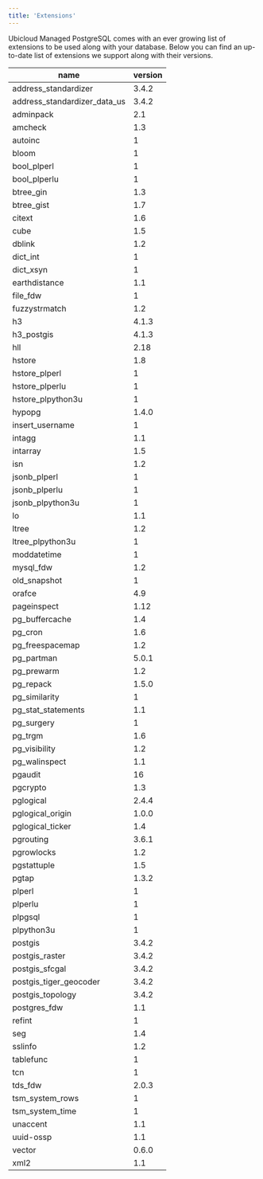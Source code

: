 ```yaml
---
title: 'Extensions'
---
```


Ubicloud Managed PostgreSQL comes with an ever growing list of extensions to be used along with your database. Below you can find an up-to-date list of extensions we support along with their versions.

| name                         | version |
|------------------------------|---------|
| address_standardizer         | 3.4.2   |
| address_standardizer_data_us | 3.4.2   |
| adminpack                    | 2.1     |
| amcheck                      | 1.3     |
| autoinc                      | 1       |
| bloom                        | 1       |
| bool_plperl                  | 1       |
| bool_plperlu                 | 1       |
| btree_gin                    | 1.3     |
| btree_gist                   | 1.7     |
| citext                       | 1.6     |
| cube                         | 1.5     |
| dblink                       | 1.2     |
| dict_int                     | 1       |
| dict_xsyn                    | 1       |
| earthdistance                | 1.1     |
| file_fdw                     | 1       |
| fuzzystrmatch                | 1.2     |
| h3                           | 4.1.3   |
| h3_postgis                   | 4.1.3   |
| hll                          | 2.18    |
| hstore                       | 1.8     |
| hstore_plperl                | 1       |
| hstore_plperlu               | 1       |
| hstore_plpython3u            | 1       |
| hypopg                       | 1.4.0   |
| insert_username              | 1       |
| intagg                       | 1.1     |
| intarray                     | 1.5     |
| isn                          | 1.2     |
| jsonb_plperl                 | 1       |
| jsonb_plperlu                | 1       |
| jsonb_plpython3u             | 1       |
| lo                           | 1.1     |
| ltree                        | 1.2     |
| ltree_plpython3u             | 1       |
| moddatetime                  | 1       |
| mysql_fdw                    | 1.2     |
| old_snapshot                 | 1       |
| orafce                       | 4.9     |
| pageinspect                  | 1.12    |
| pg_buffercache               | 1.4     |
| pg_cron                      | 1.6     |
| pg_freespacemap              | 1.2     |
| pg_partman                   | 5.0.1   |
| pg_prewarm                   | 1.2     |
| pg_repack                    | 1.5.0   |
| pg_similarity                | 1       |
| pg_stat_statements           | 1.1     |
| pg_surgery                   | 1       |
| pg_trgm                      | 1.6     |
| pg_visibility                | 1.2     |
| pg_walinspect                | 1.1     |
| pgaudit                      | 16      |
| pgcrypto                     | 1.3     |
| pglogical                    | 2.4.4   |
| pglogical_origin             | 1.0.0   |
| pglogical_ticker             | 1.4     |
| pgrouting                    | 3.6.1   |
| pgrowlocks                   | 1.2     |
| pgstattuple                  | 1.5     |
| pgtap                        | 1.3.2   |
| plperl                       | 1       |
| plperlu                      | 1       |
| plpgsql                      | 1       |
| plpython3u                   | 1       |
| postgis                      | 3.4.2   |
| postgis_raster               | 3.4.2   |
| postgis_sfcgal               | 3.4.2   |
| postgis_tiger_geocoder       | 3.4.2   |
| postgis_topology             | 3.4.2   |
| postgres_fdw                 | 1.1     |
| refint                       | 1       |
| seg                          | 1.4     |
| sslinfo                      | 1.2     |
| tablefunc                    | 1       |
| tcn                          | 1       |
| tds_fdw                      | 2.0.3   |
| tsm_system_rows              | 1       |
| tsm_system_time              | 1       |
| unaccent                     | 1.1     |
| uuid-ossp                    | 1.1     |
| vector                       | 0.6.0   |
| xml2                         | 1.1     |
